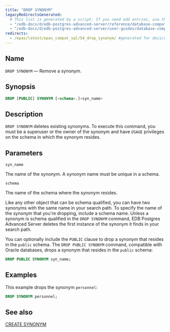 ```yaml
---
title: "DROP SYNONYM"
legacyRedirectsGenerated:
  # This list is generated by a script. If you need add entries, use the `legacyRedirects` key.
  - "/edb-docs/d/edb-postgres-advanced-server/reference/database-compatibility-for-oracle-developers-reference-guide/9.6/Database_Compatibility_for_Oracle_Developers_Reference_Guide.1.068.html"
  - "/edb-docs/d/edb-postgres-advanced-server/user-guides/database-compatibility-for-oracle-developers-guide/9.5/Database_Compatibility_for_Oracle_Developers_Guide.1.094.html"
redirects:
  - /epas/latest/epas_compat_sql/54_drop_synonym/ #generated for docs/epas/reorg-role-use-case-mode
---
```


<div id="drop_synonym" class="registered_link"></div>

## Name

`DROP SYNONYM` &mdash; Remove a synonym.

## Synopsis

```sql
DROP [PUBLIC] SYNONYM [<schema>.]<syn_name>
```

## Description

`DROP SYNONYM` deletes existing synonyms. To execute this command, you must be a superuser or the owner of the synonym and have `USAGE` privileges on the schema in which the synonym resides.

## Parameters

`syn_name`

 The name of the synonym. A synonym name must be unique in a schema.

`schema`

 The name of the schema where the synonym resides.

  Like any other object that can be schema qualified, you can have two synonyms with the same name in your search path. To specify the name of the synonym that you're dropping, include a schema name. Unless a synonym is schema qualified in the `DROP SYNONYM` command, EDB Postgres Advanced Server deletes the first instance of the synonym it finds in your search path.

You can optionally include the `PUBLIC` clause to drop a synonym that resides in the `public` schema. The `DROP PUBLIC SYNONYM` command, compatible with Oracle databases, drops a synonym that resides in the `public` schema:

```sql
DROP PUBLIC SYNONYM syn_name;
```

## Examples

This example drops the synonym `personnel`:

```sql
DROP SYNONYM personnel;
```

## See also

[CREATE SYNONYM](35_create_synonym/#create_synonym)
